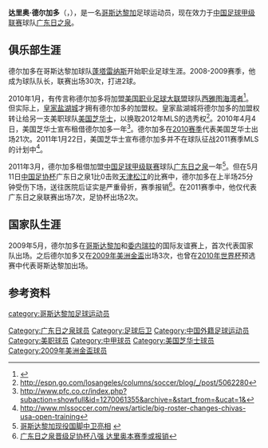 {{Infobox football biography
| name= 达里奥·德尔加多<br>Darío Delgado
| image = 
| fullname = Dario Delgado Mora
| height = {{height|m=1.83}}
| birth_date  = {{birth date and age|1985|12|14}} 
| birth_place = [[哥斯达黎加|哥斯达黎加]]
| currentclub = [[广东日之泉|广东日之泉]]
| clubnumber = 5
| position = [[后卫_(足球)|后卫]]
| youthyears1 = 1996–2007
| youthclubs1 = [[萨普里萨体育俱乐部|萨普里萨体育]]
| years1 = 2007–
| clubs1 = [[蓬塔雷纳斯足球俱乐部|蓬塔雷纳斯]]
| years2 = 2010
| clubs2 = →[[美国芝华士|美国芝华士]] (租借)
| years3 = 2011
| clubs3 = →[[广东日之泉|广东日之泉]] (租借)
| caps1 = 61
| goals1= 6
| caps2 = 21
| goals2= 0
| caps3 = 7
| goals3= 0
| nationalyears1 = 2009–
| nationalteam1 = [[哥斯达黎加国家足球队|哥斯达黎加]]
| nationalcaps1 = 15
| nationalgoals1 = 0
| pcupdate = 2011年10月30日
| ntupdate = 2011年10月30日
}}
'''达里奥·德尔加多'''（'''{{lang-es|Darío Delgado}}'''，{{bd|1985年|12月14日|||Delgado, Dario}}），是一名[[哥斯达黎加|哥斯达黎加]]足球运动员，现在效力于[[中国足球甲级联赛|中国足球甲级联赛]]球队[[广东日之泉足球俱乐部|广东日之泉]]。

==俱乐部生涯==
德尔加多在哥斯达黎加球队[[蓬塔雷纳斯足球俱乐部|蓬塔雷纳斯]]开始职业足球生涯。2008-2009赛季，他成为球队队长，联赛出场30次，打进2球。

2010年1月，有传言称德尔加多将加盟[[美国职业足球大联盟|美国职业足球大联盟]]球队[[西雅图海湾者|西雅图海湾者]]<ref>{{cite news |title=Report: Sounders FC to add Costa Rica's Delgado|url=http://seattletimes.nwsource.com/html/soundersfcblog/2010841646_report_sounders_fc_to_add_cost.html|publisher=Seattle Times|date=20 January 2010 |accessdate=20 January 2010 | first=Jose | last=Romero}}</ref>。但实际上，[[皇家盐湖城|皇家盐湖城]]才拥有德尔加多的加盟权。皇家盐湖城将德尔加多的加盟权转让给另一支美职球队[[美国芝华士|美国芝华士]]，以换取2012年MLS的选秀权<ref>http://espn.go.com/losangeles/columns/soccer/blog/_/post/5062280</ref>。2010年4月4日，美国芝华士宣布租借德尔加多一年<ref>http://www.pfc.co.cr/index.php?subaction=showfull&id=1270061355&archive=&start_from=&ucat=1&{{dead link|date=十月 2017 |bot=InternetArchiveBot }}</ref>。德尔加多在[[2010年美国职业足球大联盟球季|2010赛季]]代表美国芝华士出场21次。2011年1月22日，美国芝华士宣布德尔加多并不在球队征战2011赛季MLS的计划中<ref>http://www.mlssoccer.com/news/article/big-roster-changes-chivas-usa-open-training</ref>。

2011年3月，德尔加多租借加盟[[中国足球甲级联赛|中国足球甲级联赛]]球队[[广东日之泉足球俱乐部|广东日之泉]]一年<ref>[http://gzdaily.dayoo.com/html/2011-03/04/content_1281568.htm 哥斯达黎加现役国脚中卫亮相] {{webarchive|url=https://web.archive.org/web/20110309004750/http://gzdaily.dayoo.com/html/2011-03/04/content_1281568.htm |date=2011-03-09 }}</ref>。但在5月11日[[2011年中国足协杯|中国足协杯]]广东日之泉1比0击败[[天津松江|天津松江]]的比赛中，德尔加多在上半场25分钟受伤下场，送往医院后证实是严重骨折，赛季报销<ref>[http://sports.sohu.com/20110512/n280552041.shtml 广东日之泉晋级足协杯八强 达里奥本赛季或报销]</ref>。在2011赛季中，他仅代表广东日之泉联赛出场7次，足协杯出场2次。

==国家队生涯==
2009年5月，德尔加多在[[哥斯达黎加国家足球队|哥斯达黎加]]和[[委内瑞拉国家足球队|委内瑞拉]]的国际友谊赛上，首次代表国家队出场。之后德尔加多又在[[2009年美洲金盃|2009年美洲金盃]]出场3次，也曾在[[2010年世界杯|2010年世界杯]]预选赛中代表哥斯达黎加出场。

==参考资料==
{{reflist}}

{{DEFAULTSORT:Delgado, Dario}}
[[category:哥斯达黎加足球运动员|category:哥斯达黎加足球运动员]]
[[Category:广东日之泉球员|Category:广东日之泉球员]]
[[Category:足球后卫|Category:足球后卫]]
[[Category:中国外籍足球运动员|Category:中国外籍足球运动员]]
[[Category:美职球员|Category:美职球员]]
[[Category:中甲球员|Category:中甲球员]]
[[Category:美国芝华士球员|Category:美国芝华士球员]]
[[Category:2009年美洲金盃球员|Category:2009年美洲金盃球员]]